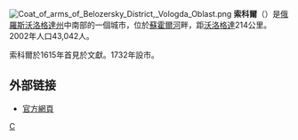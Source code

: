 {{coord|59|28|N|40|07|E|display=title}}
[[File:Coat_of_arms_of_Belozersky_District,_Vologda_Oblast.png|right]]
'''索科爾'''（{{lang-ru|Со́кол}}）是[[俄羅斯|俄羅斯]][[沃洛格達州|沃洛格達州]]中南部的一個城市，位於[[蘇霍爾河|蘇霍爾河]]畔，距[[沃洛格達|沃洛格達]]214公里。2002年人口43,042人。

索科爾於1615年首見於文獻。1732年設市。

==外部链接==
* [http://www.sokoladm.ru/ 官方網頁] {{Wayback|url=http://www.sokoladm.ru/ |date=20200617172038 }}

{{Cities and towns in Vologda Oblast}}

[[Category:沃洛格達州城市|С]]